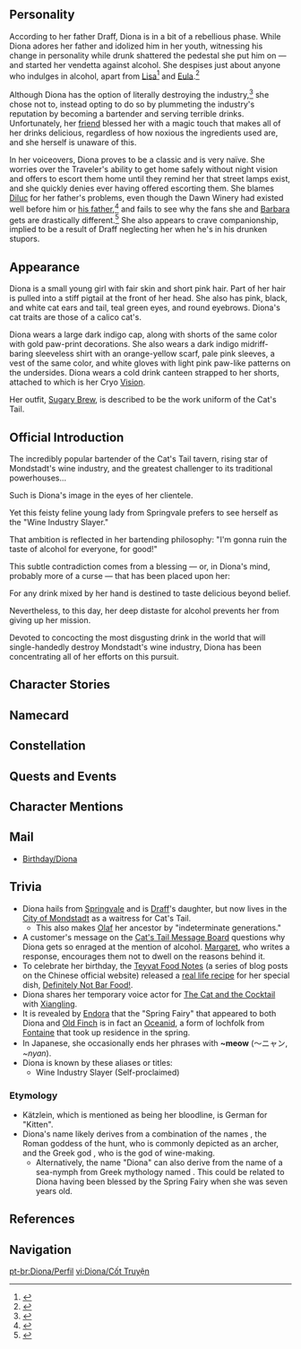 {{CharacterTabs}}
{{Quote|The incredibly popular bartender of the Cat's Tail tavern, rising star of Mondstadt's wine industry, and the greatest challenger to its traditional powerhouses.<br />A feisty feline young lady from Springvale, any drink mixed by Diona's hand tastes delicious beyond belief.<br />Yet given her extreme distaste for alcohol, is her talent a blessing or a curse?|Description from the Official Website<ref>Official Genshin Impact Website: [https://genshin.hoyoverse.com/en/character/mondstadt?char=14 Diona]</ref>}}

==Personality==
{{Quote|A young lady who has inherited trace amounts of non-human blood. She is the incredible popular bartender of the Cat's Tail tavern.|In-game character attributes and profile page text}}
According to her father Draff, Diona is in a bit of a rebellious phase. While Diona adores her father and idolized him in her youth, witnessing his change in personality while drunk shattered the pedestal she put him on &mdash; and started her vendetta against alcohol. She despises just about anyone who indulges in alcohol, apart from [[Lisa]]<ref>{{Ref/VO|Diona|About Lisa}}</ref> and [[Eula]].<ref>{{Ref/VO|Eula|About Diona}}</ref>

Although Diona has the option of literally destroying the industry,<ref>{{Ref/VO|Diona|About Klee}}</ref> she chose not to, instead opting to do so by plummeting the industry's reputation by becoming a bartender and serving terrible drinks. Unfortunately, her [[Spring Fairy|friend]] blessed her with a magic touch that makes all of her drinks delicious, regardless of how noxious the ingredients used are, and she herself is unaware of this.

In her voiceovers, Diona proves to be a classic {{w|tsundere}} and is very naïve. She worries over the Traveler's ability to get home safely without night vision and offers to escort them home until they remind her that street lamps exist, and she quickly denies ever having offered escorting them. She blames [[Diluc]] for her father's problems, even though the Dawn Winery had existed well before him or [[Crepus|his father]],<ref>{{Ref/VO|Diona|About Diluc}}</ref> and fails to see why the fans she and [[Barbara]] gets are drastically different.<ref>{{Ref/VO|Diona|About Barbara}}</ref> She also appears to crave companionship, implied to be a result of Draff neglecting her when he's in his drunken stupors.

==Appearance==
<!-- Keep appearance section short and concise. Limit to 3 paragraphs with 3-4 sentences each. -->
Diona is a small young girl with fair skin and short pink hair. Part of her hair is pulled into a stiff pigtail at the front of her head. She also has pink, black, and white cat ears and tail, teal green eyes, and round eyebrows. Diona's cat traits are those of a calico cat's.

Diona wears a large dark indigo cap, along with shorts of the same color with gold paw-print decorations. She also wears a dark indigo midriff-baring sleeveless shirt with an orange-yellow scarf, pale pink sleeves, a vest of the same color, and white gloves with light pink paw-like patterns on the undersides. Diona wears a cold drink canteen strapped to her shorts, attached to which is her Cryo [[Vision]].

Her outfit, [[Sugary Brew]], is described to be the work uniform of the Cat's Tail.

==Official Introduction==
{{Official Introduction
|title=A glass of the Diona Special for you?
|link=https://www.hoyolab.com/article/77944
|character=Diona
}}
{{Quote|I've been bitten by a cat!|Elzer, Dawn Winery's butler, shortly after complimenting}}

The incredibly popular bartender of the Cat's Tail tavern, rising star of Mondstadt's wine industry, and the greatest challenger to its traditional powerhouses...

Such is Diona's image in the eyes of her clientele.

Yet this feisty feline young lady from Springvale prefers to see herself as the "Wine Industry Slayer."

That ambition is reflected in her bartending philosophy: "I'm gonna ruin the taste of alcohol for everyone, for good!"

This subtle contradiction comes from a blessing &mdash; or, in Diona's mind, probably more of a curse &mdash; that has been placed upon her:

For any drink mixed by her hand is destined to taste delicious beyond belief.

Nevertheless, to this day, her deep distaste for alcohol prevents her from giving up her mission.

Devoted to concocting the most disgusting drink in the world that will single-handedly destroy Mondstadt's wine industry, Diona has been concentrating all of her efforts on this pursuit.

==Character Stories==
{{Character Story
|title1        = Character Details
|text1         = <p>Whenever a guest walks into the [[Cat's Tail]], they will immediately glance in the direction of the bar.</p><p>Behind it often stands a girl with mildly-twitching cat ears, cocktail shaker in hand, and an unhappy look on her face.</p><p>This is the mixologist Diona, ascendant star of [[Mondstadt]]'s wine industry, and the greatest challenger to its traditional powerhouses.</p><p>However, she does not make these wonderful cocktails on purpose &mdash; indeed, quite the opposite.</p><p>Her mixing methods can seem a little "inscrutable" to an outsider. To herself, Diona tries nothing less than her hardest to ruin that hateful grog.</p><p>But no matter the drink, it will turn out to be an unimaginably sumptuous brew so long as it passes through her hands.</p><p>This is a "blessing" she has received, though that blessing is a huge headache for her.</p><p>For this mixologist proclaims herself to be the "Wine Industry Slayer," and her final objective is the utter destruction of Mondstadt's entire wine industry.</p>
|mention1      = 

|title2        = Character Story 1
|friendship2   = 2
|text2         = <p>Coming to the Cat's Tail to serve as its bartender was really a prank on Diona's part, the first step in her master plan.</p><p>When patrons came in, they would "enjoy" her look of disgust as they got ready for the "Diona Special"...</p><p>"Hmph. Here, drink this Sea-Salt Lizard, and kiss your life as an alcoholic goodbye..."</p><p>So she would say, thus ruining these boozehounds' appetites.</p><p>And yet...</p><p>"*glug*... *glug*... Wow, I have never had such a wonderful drink! Can I get a refill, miss?"</p><p>"...You want a refill!?"</p><p>To this day, Diona has struggled with her unbroken record of mixing fine drinks. Unable to accept defeat, she has yet to give up on her dream of producing something truly disgusting.</p><p>However, the results are always the same, and the Cat's Tail remains a popular watering hole, with its pleased patrons singing praises unending of her skill.</p><p>All poor Diona can do is puff up her cheeks, tears forming in her eyes as she grumbles:</p><p>"Just you all wait!"</p>
|mention2      = 

|title3        = Character Story 2
|friendship3   = 3
|text3         = <p>Diona's father, [[Draff]], is the best hunter in [[Springvale]].</p><p>With a resolute face, honed hunting techniques, and calm judgment calls, he fully deserves to be the leader of the huntsmen of Springvale, and is an example to them all.</p><p>In Diona's young mind, her father was her shining, perfect idol, the person she wanted to be.</p><p>And that was also why she cried her heart out the day the pedestal she had put her father upon abruptly shattered.</p><p>"When he's drunk, he's like a wild boar rolling about in the mud!" So she said, her eyes ringed red.</p><p>But Diona was not ready to blame this on her father's terrible drinking habits, for how could such a great father have such faults?</p><p>"It's the wine's fault! It bewitches people and makes them stupid!"</p><p>This is the source of Diona's hatred for alcohol, and the beginning of Cat's Tail's turn in fortunes.</p><p>That said, [[Margaret]], the owner of Cat's Tail, had never expected any of this to happen at all. Rather, she had a much simpler reason for hiring Diona.</p><p>"What choice did I have? She's just too cute."</p>
|mention3      = Draff,Margaret

|title4        = Character Story 3
|friendship4   = 4
|text4         = <p>Many patrons believed that Diona's feline ears and tail were part of her uniform as a bartender.</p><p>This persisted until one day, when one particularly plastered fellow tugged her tail out of curiosity... only to find it unexpectedly warm and soft.</p><p>That day, Diona turned the tavern upside-down.</p><p>These feline features are the hallmarks of those with [[Kätzlein]] blood in their veins, and it is an exceedingly rare sight in Mondstadt.</p><p>Other than such aesthetic similarities, Diona and her father Draff also owe their prowess on the hunt to this ancient bloodline.</p><p>Infiltration, archery, climbing, and dodging... Diona required no teacher for such skills.</p><p>"Ah, yes, and she also has a pair of eyes that can see well in the dark."</p><p>"As for weaknesses... She bites when piqued, so please be careful."</p><p>Thus did [[Dr. Edith]] write of Diona in her notes for "Studies Into Bloodlines Strange and Unfamiliar."</p>
|mention4      = Dr. Edith

|title5        = Character Story 4
|friendship5   = 5
|text5         = <p>Diona's appearance did indeed have an impact on Mondstadt's alcohol industry.</p><p>The [[Dawn Winery]]'s long-held monopoly was broken overnight by this unexpected ambush from Cat's Tail, and the man put in charge of the winery's business, [[Elzer]], found this unacceptable.</p><p>A calculating veteran of many industrial battles, Elzer considered poaching this key figure, never realizing that Diona considered the Dawn Winery a sort of "final boss" to be defeated in her quest.</p><p>"This marvelous and bold method of preparation must be the secret of these flavors, yes?"</p><p>Diona simply looked at the white-haired man who had just sat down in front of the bar, rank displeasure in her eyes.</p><p>"Ah. Simply exquisite. I can just feel your incomparable passion and love for wine."</p><p>Diona's hand started to tremble as it held on to her cocktail shaker, and detecting the change at once with his sharp gaze, Elzer understood immediately.</p><p>"If a brilliant bartender as yourself were to grace the Dawn Winery with your cooperation, we shall be able to bring Monsdtadt's alcohol industry to heretofore unseen heights!"</p><p>...When [[Diluc]] questioned Elzer as to the story behind his bandaged hand later, he was uncharacteristically hesitant to say anything.</p><p>"I... I was bitten by a cat."</p>
|mention5      = Elzer,Diluc

|title6        = Character Story 5
|friendship6   = 6
|text6         = <p>There is a legend about a "[[Spring Fairy|spring fairy]]" that circulates in Diona's hometown.</p><p>The fairy once saved a mother and son who had despaired beside a well, filling the barren hole with rushing waters that pooled and formed a spring. The child, deathly ill, was miraculously healed by those spring waters.</p><p>Many people came to catch a glimpse of these blessed waters, and built a settlement around it, and left it not thereafter. Over time, this gave rise to the small town known as Springvale.</p><p>Nowadays, few are left who believe that this is any more than a mere legend, and some even dismiss it as myth-making for tourism's sake.</p><p>Only little Diona believed in the existence of the spring fairy, and on nights when her father was in a deep stuporous sleep, she would speak to the moon reflected in the spring water's surface.</p><p>These were her earnest feelings, innocent and wonderful &mdash; feelings worth answering.</p><p>That was what the spring fairy believed.</p><p>So, Diona would make a curious friend, a companion whom she could bare her feelings to and sometimes assuage her loneliness.</p><p>On the night of Diona's seventh birthday, as the moonlight reflected off the spring and upon her face, she heard the soft voice of the spring fairy.</p><p>"I will bless you, daughter of hunters, for your days ahead, and as a farewell. May your cup always run over with the sweet wine of celebration. May it always be refreshing as springs of ever-melting snow."</p><p>From that day on, the spring fairy would never appear before Diona again, and she left those memories behind, consigning them to her childhood dreams.</p><p>Till today, she has yet to realize that her troublesome constitution has anything at all to do with that dream.</p>
|mention6      = Draff,Spring Fairy

|title7        = Cold Cocktail Shaker
|friendship7   = 4
|text7         = <p>Diona's father Draff is also interested in mixing the occasional drink.</p><p>Diona's tail would wag from side to side of its own accord as she watched her father rocking the shaker back at forth at night.</p><p>But young Diona also found that her father would wind up particularly drunk on such nights, becoming dead to the world before he could even finish her bed-time story.</p><p>Thus, when Draff went out to hunt one day, she hid the shaker, squirreling it away in the deepest place under her bed.</p><p>Unexpectedly, her father didn't bother looking for the lost shaker at all. He simply brought a new one back the very next day.</p><p>When Diona went to Cat's Tail to try out for the role of bartender, Margaret noticed how the cocktail shaker Diona had with her looked wholly unsuited for her style.</p><p>Ever skilled with handicraft, Margaret would give Diona a cocktail shaker equipped with a lovely cat's tail as an induction gift.</p><p>"Now, this suits you far better," Margaret said with a satisfied nod.</p>
|mention7      = Draff

|title8        = Vision
|friendship8   = 6
|text8         = <p>Diona's antipathy towards alcohol is not "hate" per se. Instead, it can be considered a form of "avarice."</p><p>She wishes for her father to always be the man that she admires, and she treasures every moment that she spends with her family, unwilling to "share" her happiness with the wine.</p><p>There was once a storm that lasted for three days, and for those three days, her father, who had been out hunting, did not return.</p><p>The awful weather prevented the search parties sent by the [[Knights of Favonius]] from making much headway, and soon the dread of "loss" began to hang over Diona like a shroud.</p><p>If she could not even stand to "share," how could she bear having something utterly "stolen" from her?</p><p>She burst out the door and into the tempest, and the waters that stood in her path were frozen by some power she did not recognize.</p><p>Using her superlative tracking skills, she found her father under a broken gorge.</p><p>With the help of the other hunters, she returned home with her father, and only once she realized that he would be fine did she finally smile again.</p><p>"Do you... want me to mix you a drink? It'll numb the pain a little..."</p><p>That was probably the first time she ever mixed a drink in a normal fashion.</p><p>"Ooh, it's so refreshing. It's wonderful! Hahaha&mdash;Ouch..."</p><p>Getting to drink a cocktail that his daughter had made was probably a better anesthetic by far than the alcohol itself.</p><p>Still, Diona gaining power over [[Cryo]] did not help reconcile her to wine at all.</p>
|mention8      = Draff
}}

==Namecard==
{{Namecard|Diona: Meow!}}

==Constellation==
{{Constellation Lore|Feles}}

==Quests and Events==
{{Quest Appearances}}

==Character Mentions==
{{Character Mentions}}

==Mail==
* [[Birthday/Diona]]

==Trivia==
*Diona hails from [[Springvale]] and is [[Draff]]'s daughter, but now lives in the [[City of Mondstadt]] as a waitress for Cat's Tail.
**This also makes [[Olaf]] her ancestor by "indeterminate generations."
*A customer's message on the [[Cat's Tail Message Board]] questions why Diona gets so enraged at the mention of alcohol. [[Margaret]], who writes a response, encourages them not to dwell on the reasons behind it.
*To celebrate her birthday, the [[Teyvat Food Notes]] (a series of blog posts on the Chinese official website) released a [https://ys.mihoyo.com/main/news/detail/13517 real life recipe] for her special dish, [[Definitely Not Bar Food!]].
*Diona shares her temporary voice actor for [[The Cat and the Cocktail]] with [[Xiangling]].
*It is revealed by [[Endora]] that the "Spring Fairy" that appeared to both Diona and [[Old Finch]] is in fact an [[Rhodeia of Loch|Oceanid]], a form of lochfolk from [[Fontaine]] that took up residence in the spring.
*In Japanese, she occasionally ends her phrases with '''~meow''' (～ニャン, ''~nyan'').
*Diona is known by these aliases or titles:
**Wine Industry Slayer (Self-proclaimed)

===Etymology===
*Kätzlein, which is mentioned as being her bloodline, is German for "Kitten".
*Diona's name likely derives from a combination of the names {{w|Diana (mythology)|Diana}}, the Roman goddess of the hunt, who is commonly depicted as an archer, and the Greek god {{w|Dionysus}}, who is the god of wine-making.
**Alternatively, the name "Diona" can also derive from the name of a sea-nymph from Greek mythology named {{w|Dione (mythology)|Dione}}. This could be related to Diona having been blessed by the Spring Fairy when she was seven years old.

==References==
{{Reflist|2}}

==Navigation==
{{Character Navbox|link type=lore}}

[[pt-br:Diona/Perfil]]
[[vi:Diona/Cốt Truyện]]
